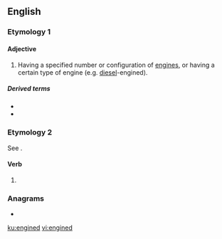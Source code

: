 ==English==

===Etymology 1===
{{suffix|engine|ed|gloss1=noun|lang=en}}

====Adjective====
{{en-adj|-}}

# {{lb|en|in combination}} Having a specified number or configuration of [[engine]]s, or having a certain type of engine (e.g. [[diesel]]-engined).

=====Derived terms=====
* {{l|en|twin-engined}}
* {{l|en|underengined}}

===Etymology 2===
See {{m|en|engine|pos=verb}}.

====Verb====
{{head|en|verb form}}

# {{en-past of|engine}}

===Anagrams===
* {{l|en|needing}}

[[ku:engined]]
[[vi:engined]]